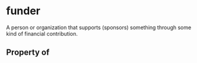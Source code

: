   

# funder

A person or organization that supports (sponsors) something through some kind of financial contribution.

## Property of



